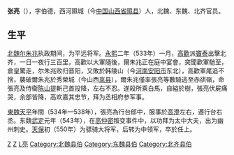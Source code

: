 {{otheruses|张亮}}

{{unreferenced|time=2018-11-13T00:18:34+00:00}}
'''张亮'''（{{bd|？||？|catIdx=C张}}），字伯德，西河隰城（今[[中国|中国]][[山西省|山西省]][[隰县|隰县]]）人，北魏、东魏、北齐官员。

==生平==
[[北魏|北魏]][[尔朱兆|尔朱兆]]执政期间，为平远将军。[[永熙_(北魏)|永熙]]二年（533年）一月，[[高歡|高歡]]派[[竇泰|竇泰]]出擊北齐，一日一夜行三百里，高歡以大軍隨後，爾朱兆正在庭中宴會，突聞歡軍馳至，倉皇驚走，尔朱兆败归晋阳，又敗於韩陵山（今[[河南|河南]][[安阳市|安阳市]]东北），高歡軍尾追不捨，襲破爾朱兆於秀榮城（今山西[[岚县|岚县]]），爾朱兆僅率張亮等數騎逃至赤谼嶺，命張亮及侍衛[[陈山提|陈山提]]斬己首投降，左右不忍。遂殺所乘白馬，自縊於樹，張亮伏屍痛哭，余部皆降，高欢嘉其忠节，拜为丞相府参军事。

[[東魏|東魏]][[天平_(东魏)|天平]]年間（534年—538年），張亮為行台郎中，服事於[[高澄|高澄]]左右，遷行台右丞。东魏[[武定_(东魏)|武定]]元年（543年），在[[高仲密|高仲密]]叛变事件中，以功拜为太中大夫，出为幽州刺史。[[天保_(北齐)|天保]]初（550年）为骠骑大将军，后转为中领军，卒於任上。

[[Category:隰县人|Z]]
[[Category:南北朝軍事人物|Z]]
[[Category:张姓|L亮]]
[[Category:北魏县伯|Category:北魏县伯]]
[[Category:东魏县伯|Category:东魏县伯]]
[[Category:北齐县伯|Category:北齐县伯]]